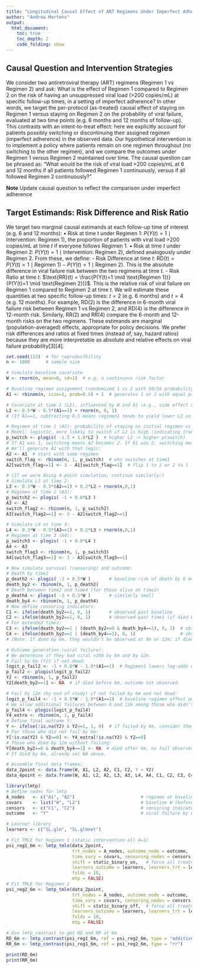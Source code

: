 ```yaml
---
title: "Longitudinal Causal Effect of ART Regimens Under Imperfect Adherence"
author: "Andrew Mertens"
output:
  html_document:
    toc: true
    toc_depth: 2
    code_folding: show
---
```



## Causal Question and Intervention Strategies

We consider two antiretroviral therapy (ART) regimens (Regimen 1 vs Regimen 2) and ask: What is the effect of Regimen 1 compared to Regimen 2 on the risk of having an unsuppressed viral load (>200 copies/mL) at specific follow-up times, in a setting of imperfect adherence? In other words, we target the per-protocol (as-treated) causal effect of staying on Regimen 1 versus staying on Regimen 2 on the probability of viral failure, evaluated at two time points (e.g. 6 months and 12 months of follow-up). This contrasts with an intent-to-treat effect: here we explicitly account for patients possibly switching or discontinuing their assigned regimen (imperfect adherence) in the observed data. Our hypothetical intervention is to implement a policy where patients remain on one regimen throughout (no switching to the other regimen), and we compare the outcomes under Regimen 1 versus Regimen 2 maintained over time. The causal question can be phrased as: “What would be the risk of viral load >200 copies/mL at 6 and 12 months if all patients followed Regimen 1 continuously, versus if all followed Regimen 2 continuously?”

**Note** Update causal question to reflect the comparison under imperfect adherence

## Target Estimands: Risk Difference and Risk Ratio

We target two marginal causal estimands at each follow-up time of interest (e.g. 6 and 12 months):
•	Risk at time $t$ under Regimen 1: $P(Y(t)=1 \mid \text{Intervention: Regimen 1})$, the proportion of patients with viral load >200 copies/mL at time $t$ if everyone follows Regimen 1.
•	Risk at time $t$ under Regimen 2: $P(Y(t)=1 \mid \text{Intervention: Regimen 2})$, defined analogously under Regimen 2.
From these, we define: - Risk Difference at time $t$: $\text{RD}(t) = P(Y(t)=1 \mid \text{Regimen 1}) \;-\; P(Y(t)=1 \mid \text{Regimen 2})$. This is the absolute difference in viral failure risk between the two regimens at time $t$. - Risk Ratio at time $t$: $\text{RR}(t) = \frac{P(Y(t)=1 \mid \text{Regimen 1})}{P(Y(t)=1 \mid \text{Regimen 2})}$. This is the relative risk of viral failure on Regimen 1 compared to Regimen 2 at time $t$.
We will estimate these quantities at two specific follow-up times: $t=2$ (e.g. 6 months) and $t=4$ (e.g. 12 months). For example, $\text{RD}(2)$ is the difference in 6-month viral failure risk between Regimen 1 vs Regimen 2, and $\text{RD}(4)$ is the difference in 12-month risk. Similarly, $\text{RR}(2)$ and $\text{RR}(4)$ compare the 6-month and 12-month risks on the two regimens. These estimands are marginal (population-averaged) effects, appropriate for policy decisions. We prefer risk differences and ratios at fixed times (instead of, say, hazard ratios) because they are more interpretable as absolute and relative effects on viral failure probability[3][4].



```r
set.seed(123)  # for reproducibility
n <- 1000      # sample size

# Simulate baseline covariate
W <- rnorm(n, mean=0, sd=1)  # e.g. a continuous risk factor

# Baseline regimen assignment (randomized 1 vs 2 with 50/50 probability)
A1 <- rbinom(n, size=1, prob=0.5) + 1  # generates 1 or 2 with equal prob

# Covariate at time 1 (L2), influenced by W and A1 (e.g., side effect or marker)
L2 <- 0.5*W - 0.5*(A1==1) + rnorm(n, 0, 1)
# (If A1==1, subtracting 0.5 means regimen1 tends to yield lower L2 on average, perhaps indicating better health)

# Regimen at time 1 (A2): probability of staying on initial regimen vs switching
# Model: logistic, more likely to switch if L2 is high (indicating trouble)
p_switch <- plogis( -1.5 + 1.0*L2 )  # higher L2 -> higher p(switch)
# If A1 was 1, switching means A2 becomes 2. If A1 was 2, switching means A2 becomes 1.
# We'll generate A2 with that logic:
A2 <- A1  # start with same regimen
switch_flag <- rbinom(n, 1, p_switch)  # who switches at time1
A2[switch_flag==1] <- 3 - A1[switch_flag==1]  # flip 1 to 2 or 2 to 1 for switchers

# (If we were doing 4-point simulation, continue similarly:)
# Simulate L3 at time 2:
L3 <- 0.3*W - 0.5*(A2==1) + 0.2*L2 + rnorm(n,0,1)
# Regimen at time 2 (A3):
p_switch2 <- plogis( -1 + 0.8*L3 )
A3 <- A2
switch_flag2 <- rbinom(n, 1, p_switch2)
A3[switch_flag2==1] <- 3 - A2[switch_flag2==1]

# Simulate L4 at time 3:
L4 <- 0.3*W - 0.5*(A3==1) + 0.2*L3 + rnorm(n,0,1)
# Regimen at time 3 (A4):
p_switch3 <- plogis( -1 + 0.8*L4 )
A4 <- A3
switch_flag3 <- rbinom(n, 1, p_switch3)
A4[switch_flag3==1] <- 3 - A3[switch_flag3==1]

# Now simulate survival (censoring) and outcome:
# Death by time2
p_death2 <- plogis( -3 + 0.5*W )       # baseline risk of death by 6 months (rare ~ few %)
death_by2 <- rbinom(n, 1, p_death2)
# Death between time2 and time4 (for those alive at time2)
p_death4 <- plogis( -3 + 0.5*W )       # similarly small
death_by4 <- rbinom(n, 1, p_death4)
# Now define censoring indicators:
C1 <- ifelse(death_by2==1, 0, 1)       # observed past baseline
C2 <- ifelse(death_by2==1, 0, 1)       # observed past time1 (if died by time2, C2=0)
# For extended times:
C3 <- ifelse(death_by2==1 | (death_by2==0 & death_by4==1), 0, 1)  # observed past time2
C4 <- ifelse(death_by2==1 | (death_by4==1), 0, 1)                 # observed past time3
# (Note: If died by 6m, they wouldn't be observed at 9m or 12m; if died between 6 and 12m, they have C3=1, C4=0.)

# Outcome generation (viral failure):
# We determine if they had viral >200 by 6m and by 12m.
# Fail by 6m (Y2) if not dead:
logit_p_fail2 <- -1 + 0.8*W - 1.0*(A1==1)  # Regimen1 lowers log-odds of failure
p_fail2 <- plogis(logit_p_fail2)
Y2 <- rbinom(n, 1, p_fail2)
Y2[death_by2==1] <- NA  # if died before 6m, outcome not observed

# Fail by 12m (by end of study) if not failed by 6m and not dead:
logit_p_fail4 <- -1 + 0.8*W - 1.0*(A1==1)  # baseline regimen effect persists
# We allow additional failures between 6 and 12m among those who didn't fail at 6m:
p_fail4 <- plogis(logit_p_fail4)
Y4_extra <- rbinom(n, 1, p_fail4)
# Define final outcome Y:
Y <- ifelse(!is.na(Y2) & Y2==1, 1, 0)  # if failed by 6m, consider them failed by 12m as well
# For those who did not fail by 6m:
Y[!is.na(Y2) & Y2==0] <- Y4_extra[!is.na(Y2) & Y2==0]
# Those who died by 12m without failing:
Y[death_by2==0 & death_by4==1] <- NA  # died after 6m, no fail observed by death, censor outcome
# If died by 6m, already set NA above.

# Assemble final data frames:
data_2point <- data.frame(W, A1, L2, A2, C1, C2, Y = Y2)
data_4point <- data.frame(W, A1, L2, A2, L3, A3, L4, A4, C1, C2, C3, C4, Y)

```




```r
library(lmtp)
# Define nodes for lmtp
A_nodes   <- c("A1", "A2")                         # regimen at baseline and at 3 months
covars    <- list("W", "L2")                       # baseline W (before A1) and L2 (before A2)
censors   <- c("C1", "C2")                         # censoring indicators for each interval
outcome   <- "Y"                                   # viral failure by 6 months

# Learner library
learners <- c("SL.glm", "SL.glmnet")

# Fit TMLE for Regimen 1 (static intervention all A=1)
psi_reg1_6m <- lmtp_tmle(data_2point, 
                         trt_nodes = A_nodes, outcome_node = outcome,
                         time_vary = covars, censoring_nodes = censors,
                         shift = static_binary_on,   # force all treatment nodes to 1 (Regimen1)
                         learners_outcome = learners, learners_trt = learners,
                         folds = 10, 
                         mtp = FALSE)
# Fit TMLE for Regimen 2
psi_reg2_6m <- lmtp_tmle(data_2point,
                         trt_nodes = A_nodes, outcome_node = outcome,
                         time_vary = covars, censoring_nodes = censors,
                         shift = static_binary_off,  # force all treatment nodes to 2 (Regimen2)
                         learners_outcome = learners, learners_trt = learners,
                         folds = 10,
                         mtp = FALSE)

# Use lmtp_contrast to get RD and RR at 6m
RD_6m <- lmtp_contrast(psi_reg1_6m, ref = psi_reg2_6m, type = "additive")
RR_6m <- lmtp_contrast(psi_reg1_6m, ref = psi_reg2_6m, type = "rr")

print(RD_6m)
print(RR_6m)

```

